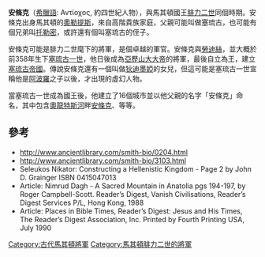 '''安條克'''（[[希臘語|希臘語]]: Αντίοχος, 約四世紀人物），與馬其頓國王[[腓力二世_(馬其頓)|腓力二世]]同個時期。安條克出身馬其頓的[[奧勒提斯_(地區)|奧勒提斯]]，來自高階貴族家庭，父親可能叫做塞琉古，也可能有個兄弟叫[[托勒密_(塞琉古之子)|托勒密]]，或許還有個叫塞琉古的侄子。

安條克可能是腓力二世麾下的將軍，是個卓越的軍官。安條克與[[馬其頓的勞迪絲|勞迪絲]]，並大概於前358年生下[[塞琉古一世|塞琉古一世]]，他日後成為[[亞歷山大大帝|亞歷山大大帝]]的將軍，最後自立為王，建立[[塞琉古帝國|塞琉古帝國]]。傳說安條克還有一個叫做[[狄迪墨婭_(塞琉古一世的姊妹)|狄迪墨婭]]的女兒，但這可能是塞琉古一世宣稱他是[[阿波羅|阿波羅]]之子以後，才出現的虛幻人物。

當塞琉古一世成為國王後，他建立了16個城市並以他父親的名字「安條克」命名，其中包含[[奧龍特斯河|奧龍特斯河]]畔[[安條克|安條克]]、{{le|皮西迪亞的安條克|Antioch of Pisidia}}等等。

==參考==
* http://www.ancientlibrary.com/smith-bio/0204.html {{Wayback|url=http://www.ancientlibrary.com/smith-bio/0204.html |date=20080614211258 }}
* http://www.ancientlibrary.com/smith-bio/3103.html {{Wayback|url=http://www.ancientlibrary.com/smith-bio/3103.html |date=20080423052756 }}
* Seleukos Nikator: Constructing a Hellenistic Kingdom - Page 2 by John D. Grainger ISBN 0415047013
* Article: Nimrud Dagh - A Sacred Mountain in Anatolia pgs 194-197, by Roger Campbell-Scott. Reader’s Digest, Vanish Civilisations, Reader’s Digest Services P/L, Hong Kong, 1988
* Article: Places in Bible Times, Reader’s Digest: Jesus and His Times, The Reader’s Digest Association, Inc. Printed by Fourth Printing USA, July 1990

[[Category:古代馬其頓將軍|Category:古代馬其頓將軍]]
[[Category:馬其頓腓力二世的將軍|Category:馬其頓腓力二世的將軍]]
